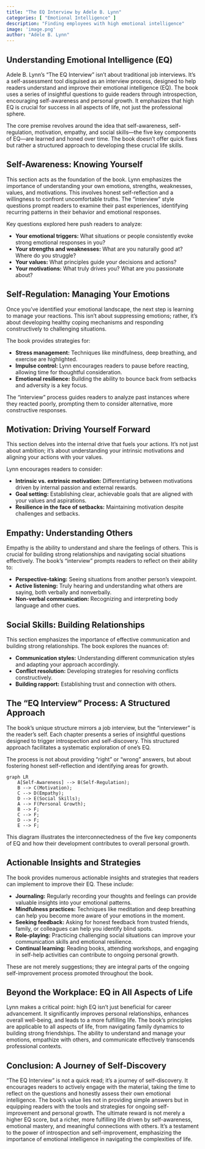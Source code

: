 ```yaml
---
title: "The EQ Interview by Adele B. Lynn"
categories: [ "Emotional Intelligence" ]
description: "Finding employees with high emotional intelligence"
image: 'image.png'
author: "Adele B. Lynn"
---
```

## Understanding Emotional Intelligence (EQ)

Adele B. Lynn's "The EQ Interview" isn't about traditional job interviews. It's a self-assessment tool disguised as an interview process, designed to help readers understand and improve their emotional intelligence (EQ).  The book uses a series of insightful questions to guide readers through introspection, encouraging self-awareness and personal growth. It emphasizes that high EQ is crucial for success in all aspects of life, not just the professional sphere.

The core premise revolves around the idea that self-awareness, self-regulation, motivation, empathy, and social skills—the five key components of EQ—are learned and honed over time. The book doesn't offer quick fixes but rather a structured approach to developing these crucial life skills.


## Self-Awareness: Knowing Yourself

This section acts as the foundation of the book.  Lynn emphasizes the importance of understanding your own emotions, strengths, weaknesses, values, and motivations. This involves honest self-reflection and a willingness to confront uncomfortable truths.  The "interview" style questions prompt readers to examine their past experiences, identifying recurring patterns in their behavior and emotional responses.

Key questions explored here push readers to analyze:

* **Your emotional triggers:** What situations or people consistently evoke strong emotional responses in you?
* **Your strengths and weaknesses:** What are you naturally good at? Where do you struggle?
* **Your values:** What principles guide your decisions and actions?
* **Your motivations:** What truly drives you? What are you passionate about?


## Self-Regulation: Managing Your Emotions

Once you've identified your emotional landscape, the next step is learning to manage your reactions. This isn't about suppressing emotions; rather, it's about developing healthy coping mechanisms and responding constructively to challenging situations.

The book provides strategies for:

* **Stress management:** Techniques like mindfulness, deep breathing, and exercise are highlighted.
* **Impulse control:**  Lynn encourages readers to pause before reacting, allowing time for thoughtful consideration.
* **Emotional resilience:**  Building the ability to bounce back from setbacks and adversity is a key focus.

The "interview" process guides readers to analyze past instances where they reacted poorly, prompting them to consider alternative, more constructive responses.


## Motivation: Driving Yourself Forward

This section delves into the internal drive that fuels your actions. It's not just about ambition; it's about understanding your intrinsic motivations and aligning your actions with your values.

Lynn encourages readers to consider:

* **Intrinsic vs. extrinsic motivation:**  Differentiating between motivations driven by internal passion and external rewards.
* **Goal setting:**  Establishing clear, achievable goals that are aligned with your values and aspirations.
* **Resilience in the face of setbacks:** Maintaining motivation despite challenges and setbacks.


## Empathy: Understanding Others

Empathy is the ability to understand and share the feelings of others. This is crucial for building strong relationships and navigating social situations effectively.  The book's "interview" prompts readers to reflect on their ability to:

* **Perspective-taking:**  Seeing situations from another person's viewpoint.
* **Active listening:**  Truly hearing and understanding what others are saying, both verbally and nonverbally.
* **Non-verbal communication:**  Recognizing and interpreting body language and other cues.


## Social Skills: Building Relationships

This section emphasizes the importance of effective communication and building strong relationships.  The book explores the nuances of:

* **Communication styles:**  Understanding different communication styles and adapting your approach accordingly.
* **Conflict resolution:**  Developing strategies for resolving conflicts constructively.
* **Building rapport:**  Establishing trust and connection with others.


## The "EQ Interview" Process: A Structured Approach

The book's unique structure mirrors a job interview, but the "interviewer" is the reader's self.  Each chapter presents a series of insightful questions designed to trigger introspection and self-discovery. This structured approach facilitates a systematic exploration of one's EQ.

The process is not about providing "right" or "wrong" answers, but about fostering honest self-reflection and identifying areas for growth.

```mermaid
graph LR
    A[Self-Awareness] --> B(Self-Regulation);
    B --> C(Motivation);
    C --> D(Empathy);
    D --> E(Social Skills);
    A --> F(Personal Growth);
    B --> F;
    C --> F;
    D --> F;
    E --> F;
```

This diagram illustrates the interconnectedness of the five key components of EQ and how their development contributes to overall personal growth.


## Actionable Insights and Strategies

The book provides numerous actionable insights and strategies that readers can implement to improve their EQ.  These include:

* **Journaling:**  Regularly recording your thoughts and feelings can provide valuable insights into your emotional patterns.
* **Mindfulness practices:**  Techniques like meditation and deep breathing can help you become more aware of your emotions in the moment.
* **Seeking feedback:**  Asking for honest feedback from trusted friends, family, or colleagues can help you identify blind spots.
* **Role-playing:**  Practicing challenging social situations can improve your communication skills and emotional resilience.
* **Continual learning:**  Reading books, attending workshops, and engaging in self-help activities can contribute to ongoing personal growth.

These are not merely suggestions; they are integral parts of the ongoing self-improvement process promoted throughout the book.


## Beyond the Workplace: EQ in All Aspects of Life

Lynn makes a critical point: high EQ isn't just beneficial for career advancement. It significantly improves personal relationships, enhances overall well-being, and leads to a more fulfilling life. The book's principles are applicable to all aspects of life, from navigating family dynamics to building strong friendships. The ability to understand and manage your emotions, empathize with others, and communicate effectively transcends professional contexts.


##  Conclusion: A Journey of Self-Discovery

"The EQ Interview" is not a quick read; it’s a journey of self-discovery. It encourages readers to actively engage with the material, taking the time to reflect on the questions and honestly assess their own emotional intelligence.  The book's value lies not in providing simple answers but in equipping readers with the tools and strategies for ongoing self-improvement and personal growth.  The ultimate reward is not merely a higher EQ score, but a richer, more fulfilling life driven by self-awareness, emotional mastery, and meaningful connections with others.  It's a testament to the power of introspection and self-improvement, emphasizing the importance of emotional intelligence in navigating the complexities of life.

